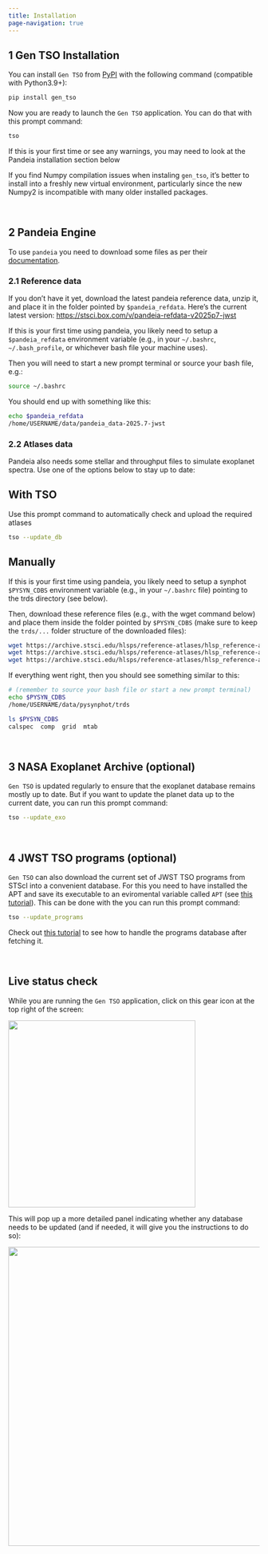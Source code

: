 ```yaml
---
title: Installation
page-navigation: true
---
```


## 1 Gen TSO Installation

You can install `Gen TSO` from [PyPI](https://pypi.org/project/gen_tso/) with the following command (compatible with Python3.9+):

```bash
pip install gen_tso
```

Now you are ready to launch the `Gen TSO` application. You can do that with this prompt command:
```bash
tso
```

::: {.callout-note}
If this is your first time or see any warnings,
you may need to look at the Pandeia installation section below
:::

::: {.callout-note}
If you find Numpy compilation issues when instaling `gen_tso`, it's better to install into a freshly new virtual environment, particularly since the new Numpy2 is incompatible with many older installed packages.
:::


<br>

## 2 Pandeia Engine

To use `pandeia` you need to download some files as per their [documentation](https://outerspace.stsci.edu/display/PEN/Pandeia+Engine+Installation).

### 2.1 Reference data

If you don't have it yet, download the latest pandeia reference data,
unzip it, and place it in the folder pointed by `$pandeia_refdata`.
Here's the current latest version:
[https://stsci.box.com/v/pandeia-refdata-v2025p7-jwst](https://stsci.box.com/v/pandeia-refdata-v2025p7-jwst)

If this is your first time using pandeia, you likely need to setup a
`$pandeia_refdata` environment variable (e.g., in your `~/.bashrc`,
`~/.bash_profile`, or whichever bash file your machine uses).

Then you will need to start a new prompt terminal or source your bash
file, e.g.:
```bash
source ~/.bashrc
```


You should end up with something like this:

```bash
echo $pandeia_refdata
/home/USERNAME/data/pandeia_data-2025.7-jwst
```

### 2.2 Atlases data

Pandeia also needs some stellar and throughput files to simulate exoplanet spectra.  Use one of the options below to stay up to date:

::: {.panel-tabset}
## With TSO

Use this prompt command to automatically check and upload the required atlases

```bash
tso --update_db
```

## Manually

If this is your first time using pandeia, you likely need to setup a synphot
`$PYSYN_CDBS` environment variable (e.g., in your `~/.bashrc` file) pointing
to the trds directory (see below).

Then, download these reference files (e.g., with the wget command below) and
place them inside the folder pointed by `$PYSYN_CDBS` (make sure to keep the
`trds/...` folder structure of the downloaded files):

```bash
wget https://archive.stsci.edu/hlsps/reference-atlases/hlsp_reference-atlases_hst_multi_kurucz-1993-atlas_multi_v2_synphot4.tar
wget https://archive.stsci.edu/hlsps/reference-atlases/hlsp_reference-atlases_hst_multi_pheonix-models_multi_v3_synphot5.tar
wget https://archive.stsci.edu/hlsps/reference-atlases/hlsp_reference-atlases_hst_multi_everything_multi_v16_sed.tar
```

If everything went right, then you should see something similar to this:

```bash
# (remember to source your bash file or start a new prompt terminal)
echo $PYSYN_CDBS
/home/USERNAME/data/pysynphot/trds

ls $PYSYN_CDBS
calspec  comp  grid  mtab
```

:::

<br>

## 3 NASA Exoplanet Archive (optional)

`Gen TSO` is updated regularly to ensure that the exoplanet database remains
mostly up to date.  But if you want to update the planet data up to the
current date, you can run this prompt command:


```bash
tso --update_exo
```

<br>


## 4 JWST TSO programs (optional)

`Gen TSO` can also download the current set of JWST TSO programs from
STScI into a convenient database.  For this you need to have installed
the APT and save its executable to an eviromental variable called
`APT` (see [this tutorial](tutorials_fetch_jwst_programs.qmd)).  This
can be done with the you can run this prompt command:


```bash
tso --update_programs
```

Check out [this tutorial](tutorials_fetch_jwst_programs.qmd) to see
how to handle the programs database after fetching it.

<br>

## Live status check

While you are running the `Gen TSO` application, click on this gear icon
at the top right of the screen:

![](images/status_gear.png){width=375px}

This will pop up a more detailed panel indicating whether any database needs
to be updated (and if needed, it will give you the instructions to do so):

![](images/status_display.png){width=600px}




